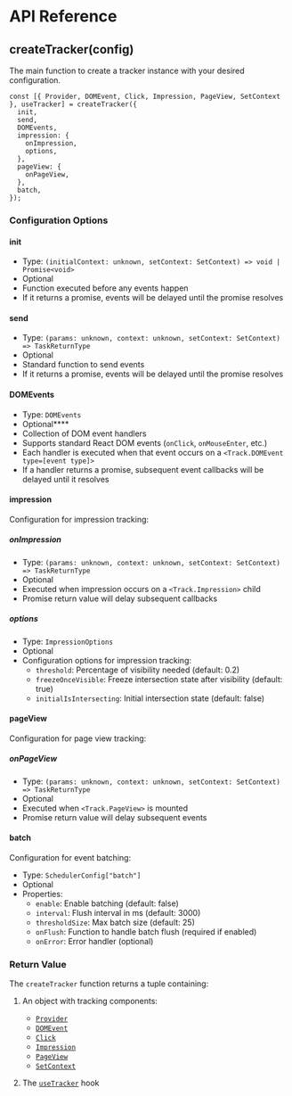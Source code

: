 # API Reference

## createTracker(config)

The main function to create a tracker instance with your desired configuration.

```tsx
const [{ Provider, DOMEvent, Click, Impression, PageView, SetContext }, useTracker] = createTracker({
  init,
  send,
  DOMEvents,
  impression: {
    onImpression,
    options,
  },
  pageView: {
    onPageView,
  },
  batch,
});
```

### Configuration Options

#### init

- Type: `(initialContext: unknown, setContext: SetContext) => void | Promise<void>`
- Optional
- Function executed before any events happen
- If it returns a promise, events will be delayed until the promise resolves

#### send

- Type: `(params: unknown, context: unknown, setContext: SetContext) => TaskReturnType`
- Optional
- Standard function to send events
- If it returns a promise, events will be delayed until the promise resolves

#### DOMEvents

- Type: `DOMEvents`
- Optional\*\*\*\*
- Collection of DOM event handlers
- Supports standard React DOM events (`onClick`, `onMouseEnter`, etc.)
- Each handler is executed when that event occurs on a `<Track.DOMEvent type=[event type]>`
- If a handler returns a promise, subsequent event callbacks will be delayed until it resolves

#### impression

Configuration for impression tracking:

##### onImpression

- Type: `(params: unknown, context: unknown, setContext: SetContext) => TaskReturnType`
- Optional
- Executed when impression occurs on a `<Track.Impression>` child
- Promise return value will delay subsequent callbacks

##### options

- Type: `ImpressionOptions`
- Optional
- Configuration options for impression tracking:
  - `threshold`: Percentage of visibility needed (default: 0.2)
  - `freezeOnceVisible`: Freeze intersection state after visibility (default: true)
  - `initialIsIntersecting`: Initial intersection state (default: false)

#### pageView

Configuration for page view tracking:

##### onPageView

- Type: `(params: unknown, context: unknown, setContext: SetContext) => TaskReturnType`
- Optional
- Executed when `<Track.PageView>` is mounted
- Promise return value will delay subsequent events

#### batch

Configuration for event batching:

- Type: `SchedulerConfig["batch"]`
- Optional
- Properties:
  - `enable`: Enable batching (default: false)
  - `interval`: Flush interval in ms (default: 3000)
  - `thresholdSize`: Max batch size (default: 25)
  - `onFlush`: Function to handle batch flush (required if enabled)
  - `onError`: Error handler (optional)

### Return Value

The `createTracker` function returns a tuple containing:

1. An object with tracking components:

   - [`Provider`](/docs/components#provider)
   - [`DOMEvent`](/docs/components#domevent)
   - [`Click`](/docs/components#click)
   - [`Impression`](/docs/components#impression)
   - [`PageView`](/docs/components#pageview)
   - [`SetContext`](/docs/components#setcontext)

2. The [`useTracker`](/docs/hooks) hook
